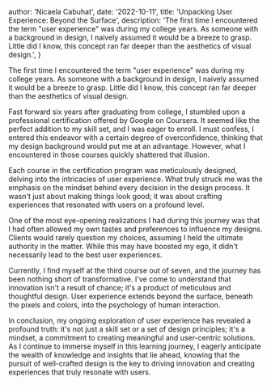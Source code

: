 
  author: 'Nicaela Cabuhat',
  date: '2022-10-11',
  title: 'Unpacking User Experience: Beyond the Surface',
  description:
    'The first time I encountered the term "user experience" was during my college years. As someone with a background in design, I naively assumed it would be a breeze to grasp. Little did I know, this concept ran far deeper than the aesthetics of visual design.',
}


The first time I encountered the term "user experience" was during my college years. As someone with a background in design, I naively assumed it would be a breeze to grasp. Little did I know, this concept ran far deeper than the aesthetics of visual design.

Fast forward six years after graduating from college, I stumbled upon a professional certification offered by Google on Coursera. It seemed like the perfect addition to my skill set, and I was eager to enroll. I must confess, I entered this endeavor with a certain degree of overconfidence, thinking that my design background would put me at an advantage. However, what I encountered in those courses quickly shattered that illusion.

Each course in the certification program was meticulously designed, delving into the intricacies of user experience. What truly struck me was the emphasis on the mindset behind every decision in the design process. It wasn't just about making things look good; it was about crafting experiences that resonated with users on a profound level.

One of the most eye-opening realizations I had during this journey was that I had often allowed my own tastes and preferences to influence my designs. Clients would rarely question my choices, assuming I held the ultimate authority in the matter. While this may have boosted my ego, it didn't necessarily lead to the best user experiences.

Currently, I find myself at the third course out of seven, and the journey has been nothing short of transformative. I've come to understand that innovation isn't a result of chance; it's a product of meticulous and thoughtful design. User experience extends beyond the surface, beneath the pixels and colors, into the psychology of human interaction.

In conclusion, my ongoing exploration of user experience has revealed a profound truth: it's not just a skill set or a set of design principles; it's a mindset, a commitment to creating meaningful and user-centric solutions. As I continue to immerse myself in this learning journey, I eagerly anticipate the wealth of knowledge and insights that lie ahead, knowing that the pursuit of well-crafted design is the key to driving innovation and creating experiences that truly resonate with users.
